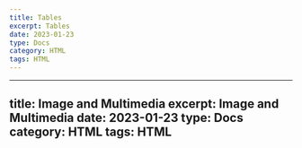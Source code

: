 ```yaml
---
title: Tables
excerpt: Tables
date: 2023-01-23
type: Docs
category: HTML
tags: HTML
---
```


---
title: Image and Multimedia
excerpt: Image and Multimedia
date: 2023-01-23
type: Docs
category: HTML
tags: HTML
---